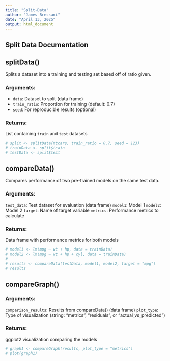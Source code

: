 ---
title: "Split-Data"
author: "James Bressani"
date: "April 13, 2025"
output: html_document
---
## Split Data Documentation

## splitData()

Splits a dataset into a training and testing set based off of ratio given.

### Arguments:

- `data`: Dataset to split (data frame)
- `train_ratio`: Proportion for training (default: 0.7)
- `seed`: For reproducible results (optional)

### Returns:

List containing `train` and `test` datasets

```{r}
# split <- splitData(mtcars, train_ratio = 0.7, seed = 123)
# trainData <- split$train
# testData <- split$test
```

## compareData()

Compares performance of two pre-trained models on the same test data.

### Arguments:

`test_data`: Test dataset for evaluation (data frame)
`model1`: Model 1
`model2`: Model 2
`target`: Name of target variable
`metrics`: Performance metrics to calculate

### Returns:

Data frame with performance metrics for both models

```{r}
# model1 <- lm(mpg ~ wt + hp, data = trainData)
# model2 <- lm(mpg ~ wt + hp + cyl, data = trainData)
# 
# results <- compareData(testData, model1, model2, target = "mpg")
# results
```

## compareGraph()

### Arguments:

`comparison_results`: Results from compareData() (data frame)
`plot_type`: Type of visualization (string: "metrics", "residuals", or "actual_vs_predicted")

### Returns:

ggplot2 visualization comparing the models

```{r}
# graph1 <- compareGraph(results, plot_type = "metrics")
# plot(graph1)

```
